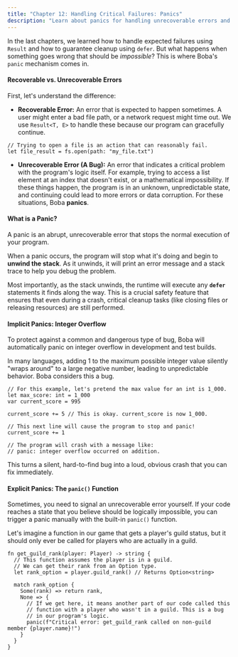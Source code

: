```yaml
---
title: "Chapter 12: Handling Critical Failures: Panics"
description: "Learn about panics for handling unrecoverable errors and how Boba protects against integer overflow."
---
```


In the last chapters, we learned how to handle expected failures using `Result` and how to guarantee cleanup using `defer`. But what happens when something goes wrong that should be _impossible_? This is where Boba's `panic` mechanism comes in.

#### Recoverable vs. Unrecoverable Errors

First, let's understand the difference:

- **Recoverable Error:** An error that is expected to happen sometimes. A user might enter a bad file path, or a network request might time out. We use `Result<T, E>` to handle these because our program can gracefully continue.
```boba
// Trying to open a file is an action that can reasonably fail.
let file_result = fs.open(path: "my_file.txt")
```

- **Unrecoverable Error (A Bug):** An error that indicates a critical problem with the program's logic itself. For example, trying to access a list element at an index that doesn't exist, or a mathematical impossibility. If these things happen, the program is in an unknown, unpredictable state, and continuing could lead to more errors or data corruption. For these situations, Boba **panics**.
    

#### What is a Panic?

A panic is an abrupt, unrecoverable error that stops the normal execution of your program.

When a panic occurs, the program will stop what it's doing and begin to **unwind the stack**. As it unwinds, it will print an error message and a stack trace to help you debug the problem.

Most importantly, as the stack unwinds, the runtime will execute any **`defer`** statements it finds along the way. This is a crucial safety feature that ensures that even during a crash, critical cleanup tasks (like closing files or releasing resources) are still performed.

#### Implicit Panics: Integer Overflow

To protect against a common and dangerous type of bug, Boba will automatically panic on integer overflow in development and test builds.

In many languages, adding 1 to the maximum possible integer value silently "wraps around" to a large negative number, leading to unpredictable behavior. Boba considers this a bug.

```boba
// For this example, let's pretend the max value for an int is 1_000.
let max_score: int = 1_000
var current_score = 995

current_score += 5 // This is okay. current_score is now 1_000.

// This next line will cause the program to stop and panic!
current_score += 1

// The program will crash with a message like:
// panic: integer overflow occurred on addition.
```

This turns a silent, hard-to-find bug into a loud, obvious crash that you can fix immediately.

#### Explicit Panics: The `panic()` Function

Sometimes, you need to signal an unrecoverable error yourself. If your code reaches a state that you believe should be logically impossible, you can trigger a panic manually with the built-in `panic()` function.

Let's imagine a function in our game that gets a player's guild status, but it should only ever be called for players who are actually in a guild.

```boba
fn get_guild_rank(player: Player) -> string {
  // This function assumes the player is in a guild.
  // We can get their rank from an Option type.
  let rank_option = player.guild_rank() // Returns Option<string>

  match rank_option {
    Some(rank) => return rank,
    None => {
      // If we get here, it means another part of our code called this
      // function with a player who wasn't in a guild. This is a bug
      // in our program's logic.
      panic(f"Critical error: get_guild_rank called on non-guild member {player.name}!")
    }
  }
}